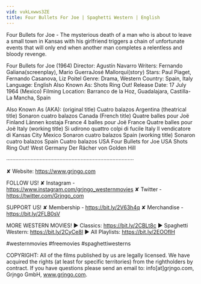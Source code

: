```yaml
---
vid: vukLxwws3ZE
title: Four Bullets For Joe | Spaghetti Western | English
---
```


Four Bullets for Joe - The mysterious death of a man who is about to leave a small town in Kansas with his girlfriend triggers a chain of unfortunate events that will only end when another man completes a relentless and bloody revenge.

Four Bullets for Joe (1964)
Director: Agustín Navarro
Writers: Fernando Galiana(screenplay), Mario GuerraJosé Mallorquí(story)
Stars: Paul Piaget, Fernando Casanova, Liz Poitel
Genre: Drama, Western
Country: Spain, Italy
Language: English
Also Known As: Shots Ring Out!
Release Date: 17 July 1964 (Mexico)
Filming Location: Barranco de la Hoz, Guadalajara, Castilla-La Mancha, Spain

Also Known As (AKA):
(original title) Cuatro balazos
Argentina (theatrical title) Sonaron cuatro balazos
Canada (French title) Quatre balles pour Joë
Finland Lännen kostaja
France 4 balles pour Joë
France Quatre balles pour Joë
Italy (working title) Si udirono quattro colpi di fucile
Italy Il vendicatore di Kansas City
Mexico Sonaron cuatro balazos
Spain (working title) Sonaron cuatro balazos
Spain Cuatro balazos
USA Four Bullets for Joe
USA Shots Ring Out!
West Germany Der Rächer von Golden Hill

····················································································

✘ Website: https://www.grjngo.com

FOLLOW US!
✘ Instagram - https://www.instagram.com/grjngo_westernmovies
✘ Twitter - https://twitter.com/Grjngo_com

SUPPORT US!
✘ Membership - https://bit.ly/2V63h4q
✘ Merchandise - https://bit.ly/2FLB0sV

MORE WESTERN MOVIES! 
► Classics: https://bit.ly/2CBLt8c 
► Spaghetti Western: https://bit.ly/2CyCe8I 
► All Playlists: https://bit.ly/2EOOfIH 

#westernmovies #freemovies #spaghettiwesterns

COPYRIGHT: All of the films published by us are legally licensed. We have acquired the rights (at least for specific territories) from the rightholders by contract. If you have questions please send an email to: info[at]grjngo.com, Grjngo GmbH, www.grjngo.com.